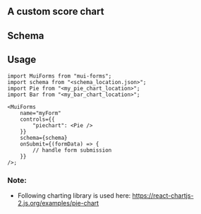 
## A custom score chart

<ScoreChart />

## Schema


<SchemaViewer value={schema} />

## Usage
```tsx copy
import MuiForms from "mui-forms";
import schema from "<schema_location.json>";
import Pie from "<my_pie_chart_location>";
import Bar from "<my_bar_chart_location>";

<MuiForms
    name="myForm"
    controls={{
        "piechart": <Pie />
    }}
    schema={schema}
    onSubmit={(formData) => {
        // handle form submission
    }}
/>;
```

### Note:
- Following charting library is used here:
https://react-chartjs-2.js.org/examples/pie-chart